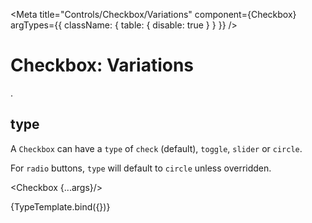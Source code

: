 
<Meta 
  title="Controls/Checkbox/Variations" 
  component={Checkbox}
  argTypes={{
    className: { table: { disable: true } }
  }}
/>


# Checkbox: Variations
.

## type

A `Checkbox` can have a `type` of `check` (default), `toggle`, 
`slider` or `circle`.

For `radio` buttons, `type` will default to `circle` unless overridden.

  <Checkbox {...args}/>
  <Checkbox type='toggle' label="Toggle"/>
  <Checkbox type='slider' label="Slider"/>
  <Checkbox type='circle' label="Circle"/>
</div>

<Canvas>
  <Story
    name="type"
    args={{type: 'check', label: "Check"}}>
    {TypeTemplate.bind({})}
  </Story>
</Canvas>

